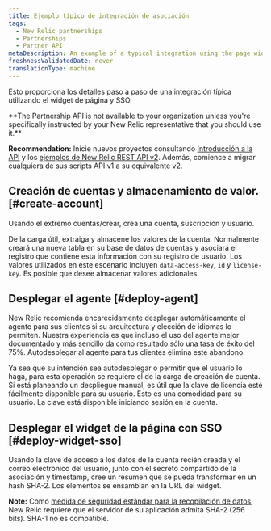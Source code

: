 ```yaml
---
title: Ejemplo típico de integración de asociación
tags:
  - New Relic partnerships
  - Partnerships
  - Partner API
metaDescription: An example of a typical integration using the page widget and SSO for New Relic partner accounts.
freshnessValidatedDate: never
translationType: machine
---
```


Esto proporciona los detalles paso a paso de una integración típica utilizando el widget de página y SSO.

<DoNotTranslate>
  **The Partnership API is not available to your organization unless you're specifically instructed by your New Relic representative that you should use it.**
</DoNotTranslate>

<DoNotTranslate>**Recommendation:**</DoNotTranslate> Inicie nuevos proyectos consultando [Introducción a la API](/docs/apm/apis/requirements/new-relic-rest-api-v2-getting-started) y los [ejemplos de New Relic REST API v2](/docs/apis/rest-api-v2). Además, comience a migrar cualquiera de sus scripts API v1 a su equivalente v2.

## Creación de cuentas y almacenamiento de valor. [#create-account]

Usando el extremo cuentas/crear, crea una cuenta, suscripción y usuario.

De la carga útil, extraiga y almacene los valores de la cuenta. Normalmente creará una nueva tabla en su base de datos de cuentas y asociará el registro que contiene esta información con su registro de usuario. Los valores utilizados en este escenario incluyen `data-access-key`, `id` y `license-key`. Es posible que desee almacenar valores adicionales.

## Desplegar el agente [#deploy-agent]

New Relic recomienda encarecidamente desplegar automáticamente el agente para sus clientes si su arquitectura y elección de idiomas lo permiten. Nuestra experiencia es que incluso el uso del agente mejor documentado y más sencillo da como resultado sólo una tasa de éxito del 75%. Autodesplegar al agente para tus clientes elimina este abandono.

Ya sea que su intención sea autodesplegar o permitir que el usuario lo haga, para esta operación se requiere el <InlinePopover type="licenseKey"/>de la carga de creación de cuenta. Si está planeando un despliegue manual, es útil que la clave de licencia esté fácilmente disponible para su usuario. Esto es una comodidad para su usuario. La clave está disponible iniciando sesión en la cuenta.

## Desplegar el widget de la página con SSO [#deploy-widget-sso]

Usando la clave de acceso a los datos de la cuenta recién creada y el correo electrónico del usuario, junto con el secreto compartido de la asociación y timestamp, cree un resumen que se pueda transformar en un hash SHA-2. Los elementos se ensamblan en la URL del widget.

<DoNotTranslate>**Note:**</DoNotTranslate> Como [medida de seguridad estándar para la recopilación de datos](/docs/accounts-partnerships/accounts/security/data-security), New Relic requiere que el servidor de su aplicación admita SHA-2 (256 bits). SHA-1 no es compatible.